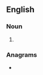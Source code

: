 ==English==

===Noun===
{{head|en|noun plural form}}

# {{plural of|eolith|lang=en}}

===Anagrams===
* {{anagrams|en|Elohist|holiest|hostile|sholtie}}